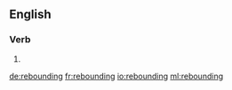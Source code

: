 ==English==

===Verb===
{{head|en}}

# {{present participle of|rebound}}

[[de:rebounding]]
[[fr:rebounding]]
[[io:rebounding]]
[[ml:rebounding]]